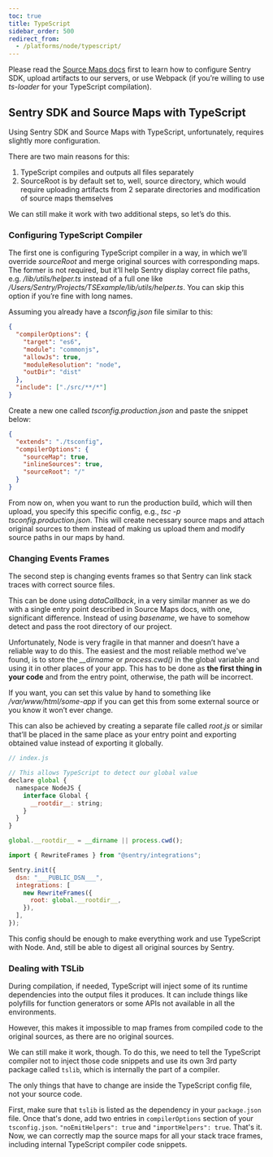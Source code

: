 ```yaml
---
toc: true
title: TypeScript
sidebar_order: 500
redirect_from:
  - /platforms/node/typescript/
---
```


Please read the [Source Maps docs](/platforms/node/sourcemaps/) first to learn how to configure Sentry SDK, upload artifacts to our servers, or use Webpack (if you’re willing to use _ts-loader_ for your TypeScript compilation).

## Sentry SDK and Source Maps with TypeScript

Using Sentry SDK and Source Maps with TypeScript, unfortunately, requires slightly more configuration.

There are two main reasons for this:

1.  TypeScript compiles and outputs all files separately
2.  SourceRoot is by default set to, well, source directory, which would require uploading artifacts from 2 separate directories and modification of source maps themselves

We can still make it work with two additional steps, so let’s do this.

### Configuring TypeScript Compiler

The first one is configuring TypeScript compiler in a way, in which we’ll override _sourceRoot_ and merge original sources with corresponding maps. The former is not required, but it’ll help Sentry display correct file paths, e.g. _/lib/utils/helper.ts_ instead of a full one like _/Users/Sentry/Projects/TSExample/lib/utils/helper.ts_. You can skip this option if you’re fine with long names.

Assuming you already have a _tsconfig.json_ file similar to this:

```json
{
  "compilerOptions": {
    "target": "es6",
    "module": "commonjs",
    "allowJs": true,
    "moduleResolution": "node",
    "outDir": "dist"
  },
  "include": ["./src/**/*"]
}
```

Create a new one called _tsconfig.production.json_ and paste the snippet below:

```json
{
  "extends": "./tsconfig",
  "compilerOptions": {
    "sourceMap": true,
    "inlineSources": true,
    "sourceRoot": "/"
  }
}
```

From now on, when you want to run the production build, which will then upload, you specify this specific config, e.g., _tsc -p tsconfig.production.json_. This will create necessary source maps and attach original sources to them instead of making us upload them and modify source paths in our maps by hand.

### Changing Events Frames

The second step is changing events frames so that Sentry can link stack traces with correct source files.

This can be done using _dataCallback_, in a very similar manner as we do with a single entry point described in Source Maps docs, with one, significant difference. Instead of using _basename_, we have to somehow detect and pass the root directory of our project.

Unfortunately, Node is very fragile in that manner and doesn’t have a reliable way to do this. The easiest and the most reliable method we've found, is to store the _\_\_dirname_ or _process.cwd()_ in the global variable and using it in other places of your app. This has to be done as **the first thing in your code** and from the entry point, otherwise, the path will be incorrect.

If you want, you can set this value by hand to something like _/var/www/html/some-app_ if you can get this from some external source or you know it won’t ever change.

This can also be achieved by creating a separate file called _root.js_ or similar that’ll be placed in the same place as your entry point and exporting obtained value instead of exporting it globally.

```javascript
// index.js

// This allows TypeScript to detect our global value
declare global {
  namespace NodeJS {
    interface Global {
      __rootdir__: string;
    }
  }
}

global.__rootdir__ = __dirname || process.cwd();
```

```javascript
import { RewriteFrames } from "@sentry/integrations";

Sentry.init({
  dsn: "___PUBLIC_DSN___",
  integrations: [
    new RewriteFrames({
      root: global.__rootdir__,
    }),
  ],
});
```

This config should be enough to make everything work and use TypeScript with Node. And, still be able to digest all original sources by Sentry.

### Dealing with TSLib

During compilation, if needed, TypeScript will inject some of its runtime dependencies into the output files it produces. It can include things like polyfills for function generators or some APIs not available in all the environments.

However, this makes it impossible to map frames from compiled code to the original sources, as there are no original sources.

We can still make it work, though. To do this, we need to tell the TypeScript compiler not to inject those code snippets and use its own 3rd party package called `tslib`, which is internally the part of a compiler.

The only things that have to change are inside the TypeScript config file, not your source code.

First, make sure that `tslib` is listed as the dependency in your `package.json` file. Once that's done, add two entries in `compilerOptions` section of your `tsconfig.json`. `"noEmitHelpers": true` and `"importHelpers": true`. That's it. Now, we can correctly map the source maps for all your stack trace frames, including internal TypeScript compiler code snippets.
